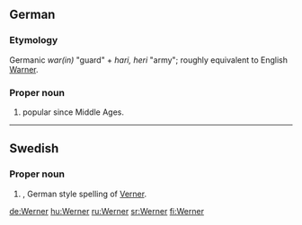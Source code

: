 ==German==

===Etymology===
Germanic ''war(in)'' "guard" + ''hari, heri'' "army"; roughly  equivalent to English [[Warner]].

===Proper noun===
{{infl|de|proper noun}}

# {{given name|male|lang=de}} popular since Middle Ages.

----

==Swedish==

===Proper noun===
{{infl|sv|proper noun}}

# {{given name|male|lang=sv}}, German style spelling of [[Verner]].

[[de:Werner]]
[[hu:Werner]]
[[ru:Werner]]
[[sr:Werner]]
[[fi:Werner]]
